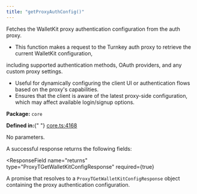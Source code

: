 ```yaml
---
title: "getProxyAuthConfig()"
---
```



<H3Bordered text="Overview" />

Fetches the WalletKit proxy authentication configuration from the auth proxy.

<ul>
  <li>
    This function makes a request to the Turnkey auth proxy to retrieve the
    current WalletKit configuration,
  </li>
</ul>

including supported authentication methods, OAuth providers, and any custom proxy settings.

<ul>
  <li>
    Useful for dynamically configuring the client UI or authentication flows
    based on the proxy's capabilities.
  </li>
  <li>
    Ensures that the client is aware of the latest proxy-side configuration,
    which may affect available login/signup options.
  </li>
</ul>

<p>
  <strong>Package:</strong> <code>core</code>
</p>

<p>
  <strong>Defined in:</strong>{" "}
  <a href="https://github.com/tkhq/sdk/blob/main/packages/core/src/__clients__/core.ts#L4168">
    core.ts:4168
  </a>
</p>

<H3Bordered text="Parameters" />

<p>No parameters.</p>

<H3Bordered text="Response" />A successful response returns the following
fields:

<ResponseField
  name="returns"
  type="ProxyTGetWalletKitConfigResponse"
  required={true}
>
  A promise that resolves to a `ProxyTGetWalletKitConfigResponse` object
  containing the proxy authentication configuration.
</ResponseField>
